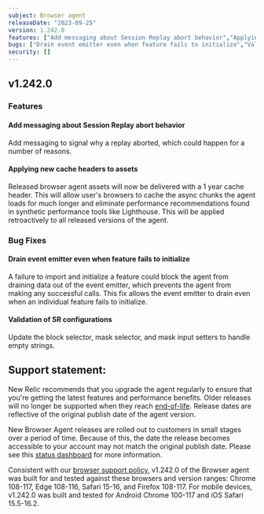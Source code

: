 ```yaml
---
subject: Browser agent
releaseDate: "2023-09-25"
version: 1.242.0
features: ["Add messaging about Session Replay abort behavior","Applying new cache headers to assets"]
bugs: ["Drain event emitter even when feature fails to initialize","Validation of SR configurations"]
security: []
---
```


## v1.242.0

### Features

#### Add messaging about Session Replay abort behavior
Add messaging to signal why a replay aborted, which could happen for a number of reasons.

#### Applying new cache headers to assets
Released browser agent assets will now be delivered with a 1 year cache header. This will allow user's browsers to cache the async chunks the agent loads for much longer and eliminate performance recommendations found in synthetic performance tools like Lighthouse. This will be applied retroactively to all released versions of the agent.

### Bug Fixes

#### Drain event emitter even when feature fails to initialize
A failure to import and initialize a feature could block the agent from draining data out of the event emitter, which prevents the agent from making any successful calls.  This fix allows the event emitter to drain even when an individual feature fails to initialize.

#### Validation of SR configurations
Update the block selector, mask selector, and mask input setters to handle empty strings.

## Support statement:

New Relic recommends that you upgrade the agent regularly to ensure that you're getting the latest features and performance benefits. Older releases will no longer be supported when they reach [end-of-life](https://docs.newrelic.com/docs/browser/browser-monitoring/getting-started/browser-agent-eol-policy/). Release dates are reflective of the original publish date of the agent version.

New Browser Agent releases are rolled out to customers in small stages over a period of time. Because of this, the date the release becomes accessible to your account may not match the original publish date. Please see this [status dashboard](https://newrelic.github.io/newrelic-browser-agent-release/) for more information.

Consistent with our [browser support policy](https://docs.newrelic.com/docs/browser/new-relic-browser/getting-started/compatibility-requirements-browser-monitoring/#browser-types), v1.242.0 of the Browser agent was built for and tested against these browsers and version ranges: Chrome 108-117, Edge 108-116, Safari 15-16, and Firefox 108-117. For mobile devices, v1.242.0 was built and tested for Android Chrome 100-117 and iOS Safari 15.5-16.2.
